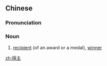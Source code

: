 ==Chinese==
{{zh-forms}}

===Pronunciation===
{{zh-pron
|m=dézhǔ
|cat=n
}}

===Noun===
{{zh-noun}}

# [[recipient]] (of an award or a medal), [[winner]]

[[zh:得主]]
